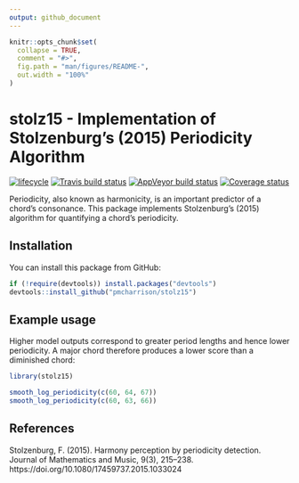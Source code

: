 ```yaml
---
output: github_document
---
```


<!-- README.md is generated from README.Rmd. Please edit that file -->

```r
knitr::opts_chunk$set(
  collapse = TRUE,
  comment = "#>",
  fig.path = "man/figures/README-",
  out.width = "100%"
)
```

# stolz15 - Implementation of Stolzenburg's (2015) Periodicity Algorithm

[![lifecycle](https://img.shields.io/badge/lifecycle-maturing-blue.svg)](https://www.tidyverse.org/lifecycle/#maturing)
[![Travis build status](https://travis-ci.org/pmcharrison/stolz15.svg?branch=master)](https://travis-ci.org/pmcharrison/stolz15)
[![AppVeyor build status](https://ci.appveyor.com/api/projects/status/github/pmcharrison/stolz15?branch=master&svg=true)](https://ci.appveyor.com/project/pmcharrison/stolz15)
[![Coverage status](https://coveralls.io/repos/github/pmcharrison/stolz15/badge.svg)](https://coveralls.io/r/pmcharrison/stolz15?branch=master)

Periodicity, also known as harmonicity, 
is an important predictor of a chord's consonance.
This package implements Stolzenburg's (2015) algorithm
for quantifying a chord's periodicity.

## Installation 

You can install this package from GitHub:

```r
if (!require(devtools)) install.packages("devtools")
devtools::install_github("pmcharrison/stolz15")
```

## Example usage

Higher model outputs correspond to greater period lengths
and hence lower periodicity.
A major chord therefore produces a lower score than a diminished chord:

```r
library(stolz15)

smooth_log_periodicity(c(60, 64, 67))
smooth_log_periodicity(c(60, 63, 66))
```

## References

Stolzenburg, F. (2015). Harmony perception by periodicity detection. Journal of Mathematics and Music, 9(3), 215–238. https://doi.org/10.1080/17459737.2015.1033024
